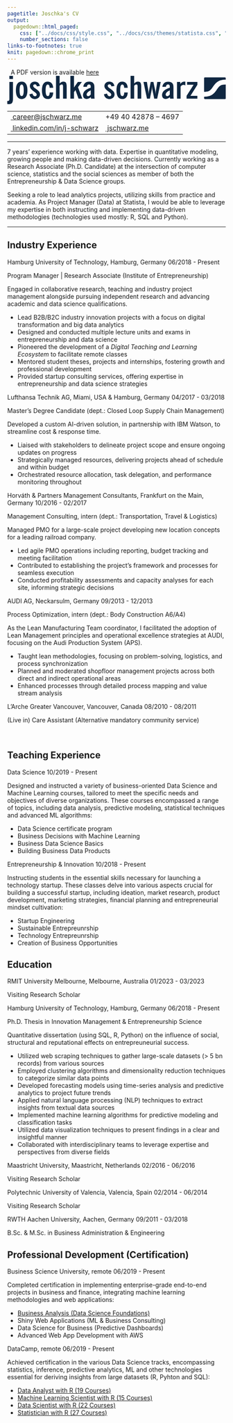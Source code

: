 ```yaml
---
pagetitle: Joschka's CV
output:
  pagedown::html_paged:
    css: ["../docs/css/style.css", "../docs/css/themes/statista.css", "https://use.fontawesome.com/releases/v6.1.1/css/all.css"]
    number_sections: false
links-to-footnotes: true
knit: pagedown::chrome_print
---
```


<!-- disable phone number linking in Mobile Safari? -->
<meta name="format-detection" content="telephone=no">

<!-- Load CSS & Fonts -->
<!-- see lhi.css -->

<!-- CONTENT -->
<div class="pdf-link"><i class="fas fa-file-pdf fa-fw"></i>&nbsp; A PDF version is available <a href="https://github.com/jwarz/cv/raw/main/pdf/statista_2.pdf" download="classic.pdf">here</a></div>
<div class="cv-page-wrapper">
<div class="cv-head-wrapper">
<div class="cv-head-left">
<div class="svg-container-outer">
<svg xmlns="http://www.w3.org/2000/svg" viewBox="0 0 1999.7 258.3" >
<style type="text/css">
.st0{fill:#0F2741;}
</style>
<path id="path4517" class="st0" d="M1808.9,13.7c-1.8,0-3.6,0.7-4.9,2c-1.3,1.3-2,3.1-2,4.9v125.6h1c0,0,29.8-0.6,42.4-7.2c10.8-6.4,20.2-15,27.5-25.2l7.5-10.5l2.4-3.4c0.3-0.3,1.5-2.1,2.2-3.2c0.7-1,3.8-5.4,6.7-9.7c11.6-16,26.4-29.3,43.4-39.1c27.5-14.2,64-12.7,64-12.7h0.6V21.1c0.1-1.9-0.6-3.8-1.9-5.2c-1.3-1.4-3.1-2.2-5.1-2.2H1808.9z M1999.7,79.3c-0.6,0.2-1.2,0.2-1.8,0.2c0,0-29.8,0.6-42.5,7.3c-10.8,6.4-20.2,14.9-27.5,25.1l-7.3,10.6c-1.1,1.5-2.1,3-2.4,3.4l-2.2,3.2l-6.7,9.7c0,0-18,25.9-43.4,39.1c-26.4,13.7-61,12.8-63.8,12.7v14.2c0,1.9,0.7,3.6,2,5c1.3,1.3,3.1,2.1,4.9,2.1h183.9c1.8,0,3.6-0.7,4.9-2c1.3-1.3,2-3.1,2-4.9V79.3z"/>
<g id="name">
<path class="st0" d="M0,229.5h3.9c13.1,0,15.1-6,15.1-21.1V55.9h32.9v152.5c0,35.3-8,49.9-38.9,49.9c-3.6,0-7.7-0.6-13.1-1.1V229.5z M19,0h32.9v29.1H19V0z"/>
<path class="st0" d="M131.7,52.5c34.7,0,52.8,26.8,52.8,79.8c0,53-18.1,79.5-52.8,79.5s-53.1-26.5-53.1-79.5C78.6,79.2,97,52.5,131.7,52.5z M131.7,185c13.3,0,19-17.4,19-52.7c0-35.3-5.6-52.7-19-52.7s-19.3,17.4-19.3,52.7C112.4,167.6,118.3,185,131.7,185z"/>
<path class="st0" d="M230.5,161.9c3.3,16,11.9,24.5,22.5,24.5c9.8,0,16.3-6,16.3-14.8c0-12.5-14.2-19.7-33.8-34.8c-19-14.8-28.8-27.4-28.8-43.3c0-23.9,18.4-41,45.1-41c24.3,0,41.5,14.3,46.6,39.6l-27.6,4.6c-2.1-13.4-7.7-19.7-18.1-19.7c-9.2,0-15.7,6-15.7,13.7c0,13.4,16.3,21.1,37.7,37.1c16.9,12.8,24.9,24.8,24.9,41c0,25.1-19,43-47.5,43c-26.1,0-43.9-15.4-49.8-43L230.5,161.9z"/>
<path class="st0" d="M370.2,79.5c-13.3,0-19.3,17.4-19.3,52.7c0,35.3,5.9,52.7,19.3,52.7c11.3,0,17.5-11.4,17.8-33.6h32.3c-1.2,39.3-19.6,60.4-50.1,60.4c-34.7,0-53.1-26.5-53.1-79.5c0-53,18.4-79.8,53.1-79.8c29.1,0,48.6,20.8,49.8,56.4h-32.3C387.7,90.1,380.2,79.5,370.2,79.5z"/>
<path class="st0" d="M446.1,0H479v69.6c11.3-11.4,22.2-17.1,34.4-17.1c24.3,0,30.3,15.1,30.3,45.6v110.3h-33.2V96.6c0-12.3-3.3-18.2-10.1-18.2c-8.6,0-14.8,4-21.4,12.3v117.7h-32.9V0z"/>
<path class="st0" d="M646.6,55.9h36.2l-35.6,47.6l39.5,104.9h-34.4l-28.2-78.1l-13.6,18.2v59.9h-32.9V0h32.9v106L646.6,55.9z"/>
<path class="st0" d="M764.9,194.7c-12.2,10.8-24.3,16.2-38,16.2c-21.4,0-33.8-13.1-33.8-35.3c0-30.2,23.4-52.5,70.9-67.3V97.5c0-12.5-4.7-18.8-15.7-18.8c-11.6,0-18.7,7.7-19.6,21.7h-32.6C698.5,71,719,53,749.5,53c17.8,0,32,6,39.7,16c7.7,10,8.3,22.2,8.3,37.3v63.3c0,15.1,0.6,27.9,1.8,38.8h-32.6L764.9,194.7z M726.4,170.5c0,9.1,6.2,15.4,14.5,15.4c7.1,0,15.1-5.1,23.1-14.8v-39.6C739.1,143.4,726.4,156.5,726.4,170.5z"/>
<path class="st0" d="M913,161.9c3.3,16,11.9,24.5,22.5,24.5c9.8,0,16.3-6,16.3-14.8c0-12.5-14.2-19.7-33.8-34.8c-19-14.8-28.8-27.4-28.8-43.3c0-23.9,18.4-41,45.1-41c24.3,0,41.5,14.3,46.6,39.6l-27.6,4.6c-2.1-13.4-7.7-19.7-18.1-19.7c-9.2,0-15.7,6-15.7,13.7c0,13.4,16.3,21.1,37.7,37.1c16.9,12.8,24.9,24.8,24.9,41c0,25.1-19,43-47.5,43c-26.1,0-43.9-15.4-49.8-43L913,161.9z"/>
<path class="st0" d="M1052.7,79.5c-13.3,0-19.3,17.4-19.3,52.7c0,35.3,5.9,52.7,19.3,52.7c11.3,0,17.5-11.4,17.8-33.6h32.3c-1.2,39.3-19.6,60.4-50.1,60.4c-34.7,0-53.1-26.5-53.1-79.5c0-53,18.4-79.8,53.1-79.8c29.1,0,48.6,20.8,49.8,56.4h-32.3C1070.2,90.1,1062.7,79.5,1052.7,79.5z"/>
<path class="st0" d="M1128.6,0h32.9v69.6c11.3-11.4,22.2-17.1,34.4-17.1c24.3,0,30.3,15.1,30.3,45.6v110.3H1193V96.6c0-12.3-3.3-18.2-10.1-18.2c-8.6,0-14.8,4-21.4,12.3v117.7h-32.9V0z"/>
<path class="st0" d="M1246.9,55.9h31.4l13.1,80.4c0.3,2.6,1.2,12.8,2.1,31.1c0.9-12.5,2.1-23.1,3.6-30.8l16.3-80.7h24.3l17.5,80.4c0.6,2.3,1.2,12.5,2.7,31.1c0-9.4,0.9-19.7,2.7-30.8l12.5-80.7h31.7l-32.6,152.5h-26.7l-17.5-83.8c-0.6-2.9-1.5-12.3-2.4-28.5c-1.2,15.4-2.1,24.8-3,28.8l-16.9,83.5H1279L1246.9,55.9z"/>
<path class="st0" d="M1488.7,194.7c-12.2,10.8-24.3,16.2-38,16.2c-21.4,0-33.8-13.1-33.8-35.3c0-30.2,23.4-52.5,70.9-67.3V97.5c0-12.5-4.7-18.8-15.7-18.8c-11.6,0-18.7,7.7-19.6,21.7h-32.6c2.4-29.4,22.8-47.3,53.4-47.3c17.8,0,32,6,39.7,16c7.7,10,8.3,22.2,8.3,37.3v63.3c0,15.1,0.6,27.9,1.8,38.8h-32.6L1488.7,194.7z M1450.1,170.5c0,9.1,6.2,15.4,14.5,15.4c7.1,0,15.1-5.1,23.1-14.8v-39.6C1462.9,143.4,1450.1,156.5,1450.1,170.5z"/>
<path class="st0" d="M1553.6,55.9h30v18c11.3-14.5,22.8-21.7,38.9-21.7c2.4,0,4.7,0.3,7.4,0.6v34.5c-6.5-3.1-11.6-4.8-16.3-4.8c-11.6,0-19.9,4.8-27,15.7v110.3h-32.9V55.9z"/>
<path class="st0" d="M1641.4,182.4l64.4-100.6h-59.6V55.9h94.3v25.9l-63.8,100.6h63.5v25.9h-98.8V182.4z"/>
</g>
</svg>
</div>
<table class="cv-contact-table">
<tr>
<td><i class="fa fa-envelope fa-fw"></i><a class="no-hyper" href="mailto:career@jschwarz.me">&nbsp;career@jschwarz.me</a></td>
<td><i class="fa fa-phone fa-fw"></i> +49 40 42878 – 4697</td>
</tr>
<tr>
<td><i class="fa-brands fa-linkedin fa-fw"></i><a class="no-hyper" target="_blank" href="https://linkedin.com/in/j-schwarz">&nbsp;linkedin.com/in/j-schwarz</a></td>
<td><i class="fa-solid fa-globe fa-fw"></i><a class="no-hyper" target="_blank" href="https://jschwarz.me">&nbsp;jschwarz.me</a></td>
</tr>
</table>
</div>
<div class="cv-head-right2"></div>
</div>
<hr>
<p>
7 years' experience working with data. Expertise in quantitative modeling, growing people and making data-driven decisions. Currently working as a <span class="cv-entry-employer">Research Associate (Ph.D. Candidate)</span> at the intersection of computer science, statistics and the social sciences as member of both the <span class="cv-entry-employer">Entrepreneurship & Data Science</span> groups.</p>
<p>Seeking a role to lead analytics projects, utilizing skills from practice and academia. As <span class="cv-entry-employer">Project Manager (Data)</span> at Statista, I would be able to leverage my expertise in both instructing and implementing data-driven methodologies (technologies used mostly: <span class="cv-entry-employer">R, SQL and Python</span>).</p>
<hr>
<!-- Chapter: PROFESSIONAL EXPERIENCE -->
<h2 class="h-first">
<span class="fa-stack fa-2x small">
<i class="fa fa-suitcase fa-stack-1x" style="--fa-stack-z-index: 2;"></i>
<i class="fa-solid fa-square fa-stack-2x" style="--fa-stack-z-index: 1;"></i>
</span>
<span>Industry Experience</span>
</h2>
<!-- Exp 1: TUHH -->
<div class="cv-entry-main">
<p class="cv-entry-top-line">
<span class="cv-entry-employer">Hamburg University of Technology, </span>
<span class="cv-entry-location">Hamburg, Germany</span>
<span class="cv-entry-date">06/2018 - Present</span>
</p>
<p class="cv-entry-job-title">
Program Manager | Research Associate (Institute of Entrepreneurship)
</p>
<p class="cv-entry-desc">Engaged in collaborative research, teaching and industry project management alongside pursuing independent research and advancing academic and data science qualifications.</p>
<ul>
<li>Lead B2B/B2C industry innovation projects with a focus on digital transformation and big data analytics</li>
<li>Designed and conducted multiple lecture units and exams in entrepreneurship and data science</li>
<li>Pioneered the development of a <i>Digital Teaching and Learning Ecosystem</i> to facilitate remote classes</li>
<li>Mentored student theses, projects and internships, fostering growth and professional development</li>
<li>Provided startup consulting services, offering expertise in entrepreneurship and data science strategies</li>
</ul>
</div>
<!-- Exp 2: Lufthansa -->
<div class="cv-entry-main">
<p class="cv-entry-top-line">
<span class="cv-entry-employer">Lufthansa Technik AG, </span>
<span class="cv-entry-location">Miami, USA & Hamburg, Germany</span>
<span class="cv-entry-date">04/2017 - 03/2018</span>
</p>
<p class="cv-entry-job-title">
Master’s Degree Candidate (dept.: Closed Loop Supply Chain Management)
</p>
<p class="cv-entry-desc">Developed a custom AI-driven solution, in partnership with IBM Watson, to streamline cost & response time.</p>
<ul>
<li>Liaised with stakeholders to delineate project scope and ensure ongoing updates on progress</li>
<li>Strategically managed resources, delivering projects ahead of schedule and within budget</li>
<li>Orchestrated resource allocation, task delegation, and performance monitoring throughout</li>
</ul>
</div>
<!-- Exp 3: Horvath -->
<div class="cv-entry-main">
<p class="cv-entry-top-line">
<span class="cv-entry-employer">Horváth & Partners Management Consultants, </span>
<span class="cv-entry-location">Frankfurt on the Main, Germany</span>
<span class="cv-entry-date">10/2016 - 02/2017</span>
</p>
<p class="cv-entry-job-title">
Management Consulting, intern (dept.: Transportation, Travel & Logistics)
</p>
<p class="cv-entry-desc">Managed PMO for a large-scale project developing new location concepts for a leading railroad company.</p>
<ul>
<li>Led agile PMO operations including reporting, budget tracking and meeting facilitation</li>
<li>Contributed to establishing the project's framework and processes for seamless execution</li>
<li>Conducted profitability assessments and capacity analyses for each site, informing strategic decisions</li>
</ul>
</div>
<!-- Exp 4: AUDI -->
<div class="cv-entry-main">
<p class="cv-entry-top-line">
<span class="cv-entry-employer">AUDI AG, </span>
<span class="cv-entry-location">Neckarsulm, Germany</span>
<span class="cv-entry-date">09/2013 - 12/2013</span>
</p>
<p class="cv-entry-job-title">
Process Optimization, intern (dept.: Body Construction A6/A4)
</p>
<p class="cv-entry-desc">As the Lean Manufacturing Team coordinator, I facilitated the adoption of Lean Management principles and operational excellence strategies at AUDI, focusing on the Audi Production System (APS).</p>
<p>
<ul>
<li>Taught lean methodologies, focusing on problem-solving, logistics, and process synchronization</li>
<li>Planned and moderated shopfloor management projects across both direct and indirect operational areas</li>
<li>Enhanced processes through detailed process mapping and value stream analysis</li>
</ul>
</p>
</div>
<!-- Exp 6: L'Arche -->
<div class="cv-entry-main">
<p class="cv-entry-top-line">
<span class="cv-entry-employer">L'Arche Greater Vancouver, </span>
<span class="cv-entry-location">Vancouver, Canada</span>
<span class="cv-entry-date">08/2010 - 08/2011</span>
</p>
<p class="cv-entry-job-title">
(Live in) Care Assistant (Alternative mandatory community service)
</p>
</div>
<br class="pageBreak">
<!-- Chapter: TEACHING -->
<h2>
<span class="fa-stack fa-2x small">
<i class="fa fa-chalkboard-teacher fa-stack-1x" style="--fa-stack-z-index: 2;"></i>
<i class="fa-solid fa-square fa-stack-2x" style="--fa-stack-z-index: 1;"></i>
</span>
<span>Teaching Experience</span>
</h2>
<!-- Exp 1 -->
<div class="cv-entry-main">
<p class="cv-entry-top-line">
<span class="cv-entry-employer">Data Science</span>
<!-- <span>Hamburg, Germany</span> -->
<span class="cv-entry-date">10/2019 - Present</span>
</p>
<p class="cv-entry-desc">Designed and instructed a variety of business-oriented Data Science and Machine Learning courses, tailored to meet the specific needs and objectives of diverse organizations. These courses encompassed a range of topics, including data analysis, predictive modeling, statistical techniques and advanced ML algorithms:</p>
<ul class="two-col no-bottom">
<li>Data Science certificate program</li>
<li>Business Decisions with Machine Learning</li>
<li>Business Data Science Basics</li>
<li>Building Business Data Products</li>
</ul>
</div>
<!-- Exp 1 -->
<div class="cv-entry-main">
<p class="cv-entry-top-line">
<span class="cv-entry-employer">Entrepreneurship & Innovation</span>
<!-- <span>Hamburg, Germany</span> -->
<span class="cv-entry-date">10/2018 - Present</span>
</p>
<p class="cv-entry-desc">Instructing students in the essential skills necessary for launching a technology startup. These classes delve into various aspects crucial for building a successful startup, including ideation, market research, product development, marketing strategies, financial planning and entrepreneurial mindset cultivation:</p>
<ul class="two-col no-bottom">
<li>Startup Engineering</li>
<li>Sustainable Entrepreunrship</li>
<li>Technology Entrepreunrship</li>
<li>Creation of Business Opportunities</li>
</ul>
</div>
<!-- Chapter: EDUCATION -->
<h2>
<span class="fa-stack fa-2x small">
<i class="fa fa-graduation-cap fa-stack-1x" style="--fa-stack-z-index: 2;"></i>
<i class="fa-solid fa-square fa-stack-2x" style="--fa-stack-z-index: 1;"></i>
</span>
<span>Education</span>
</h2>
<!-- Exp 0 -->
<div class="cv-entry-main">
<p class="cv-entry-top-line">
<span class="cv-entry-employer">RMIT University Melbourne, </span>
<span class="cv-entry-location">Melbourne, Australia</span>
<span class="cv-entry-date">01/2023 - 03/2023</span>
</p>
<p class="cv-entry-job-title">
Visiting Research Scholar
</p>
</div>
<!-- Exp 1 -->
<div class="cv-entry-main">
<p class="cv-entry-top-line">
<span class="cv-entry-employer">Hamburg University of Technology, </span>
<span class="cv-entry-location">Hamburg, Germany</span>
<span class="cv-entry-date">06/2018 - Present</span>
</p>
<p class="cv-entry-job-title">
Ph.D. Thesis in Innovation Management & Entrepreneurship Science
</p>
<p class="cv-entry-desc">Quantitative dissertation (using SQL, R, Python) on the influence of social, structural and reputational effects on entrepreuneurial success.</p>
<ul>
<li>Utilized web scraping techniques to gather large-scale datasets (> 5 bn records) from various sources</li>
<li>Employed clustering algorithms and dimensionality reduction techniques to categorize similar data points</li>
<li>Developed forecasting models using time-series analysis and predictive analytics to project future trends</li>
<li>Applied natural language processing (NLP) techniques to extract insights from textual data sources</li>
<li>Implemented machine learning algorithms for predictive modeling and classification tasks</li>
<li>Utilized data visualization techniques to present findings in a clear and insightful manner</li>
<li>Collaborated with interdisciplinary teams to leverage expertise and perspectives from diverse fields</li>
</ul>
</div>
<!-- Exp 2 -->
<div class="cv-entry-main">
<p class="cv-entry-top-line">
<span class="cv-entry-employer">Maastricht University, </span>
<span class="cv-entry-location">Maastricht, Netherlands</span>
<span class="cv-entry-date">02/2016 - 06/2016</span>
</p>
<p class="cv-entry-job-title">
Visiting Research Scholar
</p>
</div>
<!-- Exp 3 -->
<div class="cv-entry-main">
<p class="cv-entry-top-line">
<span class="cv-entry-employer">Polytechnic University of Valencia, </span>
<span class="cv-entry-location">Valencia, Spain</span>
<span class="cv-entry-date">02/2014 - 06/2014</span>
</p>
<p class="cv-entry-job-title">
Visiting Research Scholar
</p>
</div>
<!-- Exp 4 -->
<div class="cv-entry-main">
<p class="cv-entry-top-line">
<span class="cv-entry-employer">RWTH Aachen University, </span>
<span class="cv-entry-location">Aachen, Germany</span>
<span class="cv-entry-date">09/2011 - 03/2018</span>
</p>
<p class="cv-entry-job-title">
B.Sc. & M.Sc. in Business Administration & Engineering
</p>
</div>
<!-- Chapter: PROF DEV -->
<h2>
<span class="fa-stack fa-2x small">
<i class="fa fa-book fa-stack-1x" style="--fa-stack-z-index: 2;"></i>
<i class="fa-solid fa-square fa-stack-2x" style="--fa-stack-z-index: 1;"></i>
</span>
<span>Professional Development (Certification)</span>
</h2>
<!-- Exp 1: BUSINESS SCIENCE UNIVERSITY -->
<div class="cv-entry-main">
<p class="cv-entry-top-line">
<span class="cv-entry-employer">Business Science University, </span>
<span>remote</span>
<span class="cv-entry-date">06/2019 - Present</span>
</p>
<p class="cv-entry-desc">Completed certification in implementing enterprise-grade end-to-end projects in business and finance, integrating machine learning methodologies and web applications:</p>
<ul class="two-col">
<li><a class="no-hyper" target="_blank" href="https://www.dropbox.com/s/nlskcws7fsvcsaq/certificate-of-completion-for-ds4b-101-r-business-analysis-with-r.pdf">Business Analysis (Data Science Foundations)</a></li>
<li>Shiny Web Applications (ML & Business Consulting)</li>
<li>Data Science for Business (Predictive Dashboards)</li>
<li>Advanced Web App Development with AWS</li>
</ul>
</div>
<!-- Exp 2: DATACAMP -->
<div class="cv-entry-main">
<p class="cv-entry-top-line">
<span class="cv-entry-employer">DataCamp, </span>
<span>remote</span>
<span class="cv-entry-date">06/2019 - Present</span>
</p>
<p class="cv-entry-desc">Achieved certification in the various Data Science tracks, encompassing statistics, inference, predictive analytics, ML and other technologies essential for deriving insights from large datasets (R, Pyhton and SQL):</p>
<ul class="two-col">
<li><a class="no-hyper" target="_blank" href="https://www.datacamp.com/statement-of-accomplishment/track/34d209775a4c2da4dc9785417d18a38ecae0dee0">Data Analyst with R (19 Courses)</a></li>
<li><a class="no-hyper" target="_blank" href="https://www.datacamp.com/statement-of-accomplishment/track/d76aee0c9ae23f645d110c7cc84f29ab56e98ffc">Machine Learning Scientist with R (15 Courses)</a></li>
<li><a class="no-hyper" target="_blank" href="https://www.datacamp.com/statement-of-accomplishment/track/0abda65dd30dc07e9042a833613f24e2d922c47c">Data Scientist with R (22 Courses)</a></li>
<li><a class="no-hyper" target="_blank" href="">Statistician with R (27 Courses)</li>
</ul>
</div>
</div>